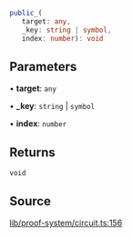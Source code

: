 ```ts
public_(
   target: any, 
   _key: string | symbol, 
   index: number): void
```

## Parameters

• **target**: `any`

• **\_key**: `string` \| `symbol`

• **index**: `number`

## Returns

`void`

## Source

[lib/proof-system/circuit.ts:156](https://github.com/o1-labs/o1js/blob/main/src/lib/proof-system/circuit.ts#L156)
